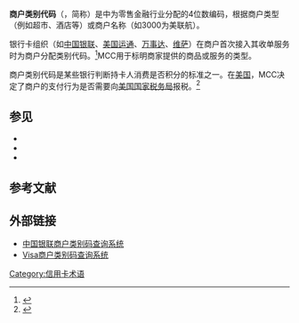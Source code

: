 '''商户类别代码'''（{{lang-en|Merchant Category Code}}，简称{{lang|en|MCC}}）是{{tsl|en|ISO 18245}}中为零售金融行业分配的4位数编码，根据商户类型（例如超市、酒店等）或商户名称（如3000为美联航）。

银行卡组织（如[[中国银联|中国银联]]、[[美国运通|美国运通]]、[[万事达|万事达]]、[[维萨|维萨]]）在商户首次接入其收单服务时为商户分配类别代码。<ref>{{cite web |title=Merchant Category Codes for IRS Form 1099-MISC Reporting |url=http://usa.visa.com/download/corporate/resources/mcc_booklet.pdf |publisher=[[Visa|Visa]] |archiveurl=https://web.archive.org/web/20070710202209/http://usa.visa.com/download/corporate/resources/mcc_booklet.pdf |archivedate=2007-07-10 |deadurl=yes |accessdate=2015-04-20 }}</ref>MCC用于标明商家提供的商品或服务的类型。

商户类别代码是某些银行判断持卡人消费是否积分的标准之一。在[[美国|美国]]，MCC决定了商户的支付行为是否需要向[[美国国家税务局|美国国家税务局]]报税。<ref>{{cite web|title=Internal Revenue Bulletin - August 2, 2004 - Rev. Proc. 2004-43|url=http://www.irs.gov/irb/2004-31_IRB/ar17.html|publisher=Internal Revenue Service|accessdate=2015-06-22|archive-date=2017-04-30|archive-url=https://web.archive.org/web/20170430073426/https://www.irs.gov/irb/2004-31_IRB/ar17.html|dead-url=no}}</ref>

== 参见 ==
* {{tsl|en|Standard Industrial Classification|标准产业分类}}
* {{tsl|en|ISO 8583}}
* {{tsl|en|ISO 18245}}
== 参考文献 ==
{{reflist}}

== 外部链接 ==
*[https://web.archive.org/web/20160304115647/https://oaweixin.unionpay.com/cup_weixin/amcc.html 中国银联商户类别码查询系统]
*[https://www.visa.com/supplierlocator/search/index.jsp# Visa商户类别码查询系统]{{Wayback|url=https://www.visa.com/supplierlocator/search/index.jsp |date=20180312032142 }}

[[Category:信用卡术语|Category:信用卡术语]]